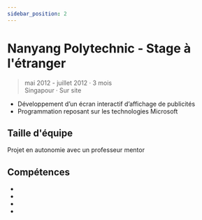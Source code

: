 ```yaml
---
sidebar_position: 2
---
```


# Nanyang Polytechnic - Stage à l'étranger

> mai 2012 - juillet 2012 · 3 mois
> \
> Singapour · Sur site

- Développement d’un écran interactif d’affichage de publicités
- Programmation reposant sur les technologies Microsoft

## Taille d'équipe

Projet en autonomie avec un professeur mentor

## Compétences

- <Skill name="Kinect" />
- <Skill name="C#" />
- <Skill name=".Net 4" />
- <Skill name="Cloud computing" />
